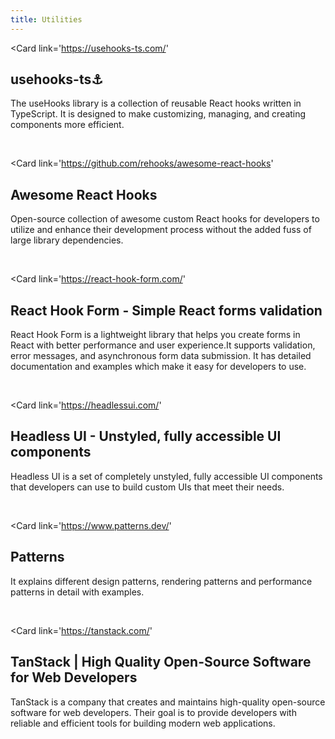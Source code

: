 ```yaml
---
title: Utilities
---
```



<Card 
	link='https://usehooks-ts.com/'
>

## usehooks-ts⚓

The useHooks library is a collection of reusable React hooks written in TypeScript. It is designed to make customizing, managing, and creating components more efficient.

</Card>
<br />

<Card 
	link='https://github.com/rehooks/awesome-react-hooks'
>

## Awesome React Hooks

Open-source collection of awesome custom React hooks for developers to utilize and enhance their development process without the added fuss of large library dependencies.

</Card>

<br />

<Card 
	link='https://react-hook-form.com/'
>

## React Hook Form - Simple React forms validation

React Hook Form is a lightweight library that helps you create forms in React with better performance and user experience.It supports validation, error messages, and asynchronous form data submission. It has detailed documentation and examples which make it easy for developers to use.

</Card>

<br />

<Card 
	link='https://headlessui.com/'
>

## Headless UI - Unstyled, fully accessible UI components

Headless UI is a set of completely unstyled, fully accessible UI components that developers can use to build custom UIs that meet their needs.

</Card>

<br />

<Card 
	link='https://www.patterns.dev/'
>

## Patterns

It explains different design patterns, rendering patterns and performance patterns in detail with examples.

</Card>

<br />

<Card 
	link='https://tanstack.com/'
>

## TanStack | High Quality Open-Source Software for Web Developers

TanStack is a company that creates and maintains high-quality open-source software for web developers. Their goal is to provide developers with reliable and efficient tools for building modern web applications.

</Card>
